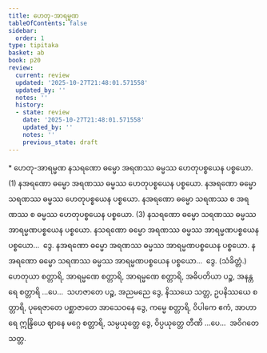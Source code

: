 ```yaml
---
title: ဟေတု-အာရမ္မဏ
tableOfContents: false
sidebar:
  order: 1
type: tipitaka
basket: ab
book: p20
review:
  current: review
  updated: '2025-10-27T21:48:01.571558'
  updated_by: ''
  notes: ''
  history:
  - state: review
    date: '2025-10-27T21:48:01.571558'
    updated_by: ''
    notes: ''
    previous_state: draft
---
```



<ReviewStatus review={frontmatter.review} showDetails={true} />

<HypothesisAnnotation frontmatter={frontmatter} />

<DynamicBreadcrumb />

<Paragraph type="center" book="p20">
* ဟေတု-အာရမ္မဏ
</Paragraph>

<Division number="57" book="p20" e="ch" v="40" p="347">

<Paragraph number="160" book="p20">
နသရဏော ဓမ္မော အရဏဿ ဓမ္မဿ ဟေတုပစ္စယေန ပစ္စယော. (1)
</Paragraph>

<Paragraph number="161" book="p20">
နအရဏော ဓမ္မော အရဏဿ ဓမ္မဿ ဟေတုပစ္စယေန ပစ္စယော. နအရဏော ဓမ္မော သရဏဿ ဓမ္မဿ ဟေတုပစ္စယေန ပစ္စယော. နအရဏော ဓမ္မော သရဏဿ စ အရဏဿ စ ဓမ္မဿ ဟေတုပစ္စယေန ပစ္စယော. (3)
</Paragraph>

</Division>
<Division number="58" book="p20" e="ch" v="40" p="347">

<Paragraph number="162" book="p20">
နသရဏော ဓမ္မော သရဏဿ ဓမ္မဿ အာရမ္မဏပစ္စယေန ပစ္စယော. နသရဏော ဓမ္မော အရဏဿ ဓမ္မဿ အာရမ္မဏပစ္စယေန ပစ္စယော…  ဒွေ.
</Paragraph>

<Paragraph number="163" book="p20">
နအရဏော ဓမ္မော အရဏဿ ဓမ္မဿ အာရမ္မဏပစ္စယေန ပစ္စယော. နအရဏော ဓမ္မော သရဏဿ ဓမ္မဿ အာရမ္မဏပစ္စယေန ပစ္စယော…  ဒွေ. (သံခိတ္တံ.)
</Paragraph>

</Division>
<Division number="59" book="p20" e="ch" v="40" p="347">

<Paragraph number="164" book="p20">
ဟေတုယာ စတ္တာရိ, အာရမ္မဏေ စတ္တာရိ, အာရမ္မဏေ စတ္တာရိ, အဓိပတိယာ ပဉ္စ, အနန္တရေ စတ္တာရိ …ပေ…  သဟဇာတေ ပဉ္စ, အညမညေ ဒွေ, နိဿယေ သတ္တ, ဥပနိဿယေ စတ္တာရိ, ပုရေဇာတေ ပစ္ဆာဇာတေ အာသေဝနေ ဒွေ, ကမ္မေ စတ္တာရိ, ဝိပါကေ ဧကံ, အာဟာရေ ဣန္ဒြိယေ ဈာနေ မဂ္ဂေ စတ္တာရိ, သမ္ပယုတ္တေ ဒွေ, ဝိပ္ပယုတ္တေ တီဏိ …ပေ…  အဝိဂတေ သတ္တ.
</Paragraph>
</Division>